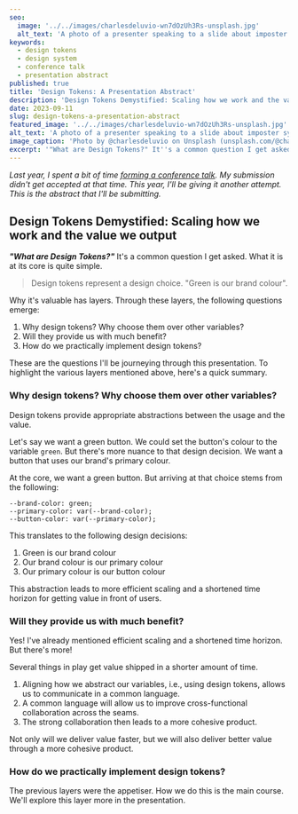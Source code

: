 ```yaml
---
seo:
  image: '../../images/charlesdeluvio-wn7dOzUh3Rs-unsplash.jpg'
  alt_text: 'A photo of a presenter speaking to a slide about imposter syndrome - Photo by @charlesdeluvio on Unsplash (unsplash.com/@charlesdeluvio)'
keywords:
  - design tokens
  - design system
  - conference talk
  - presentation abstract
published: true
title: 'Design Tokens: A Presentation Abstract'
description: 'Design Tokens Demystified: Scaling how we work and the value we output'
date: 2023-09-11
slug: design-tokens-a-presentation-abstract
featured_image: '../../images/charlesdeluvio-wn7dOzUh3Rs-unsplash.jpg'
alt_text: 'A photo of a presenter speaking to a slide about imposter syndrome - Photo by @charlesdeluvio on Unsplash (unsplash.com/@charlesdeluvio)'
image_caption: 'Photo by @charlesdeluvio on Unsplash (unsplash.com/@charlesdeluvio)'
excerpt: '"What are Design Tokens?" It''s a common question I get asked. What it is at its core is quite simple. Design tokens provide codified design decisions. They are variables that represent a design choice. Why it''s valuable has layers...'
---
```


<Section>

_Last year, I spent a bit of time [forming a conference talk](https://frankcongson.com/blog/forming-a-conference-talk/). My submission didn't get accepted at that time. This year, I'll be giving it another attempt. This is the abstract that I'll be submitting._

</Section>

<Section>

## Design Tokens Demystified: Scaling how we work and the value we output

**_"What are Design Tokens?"_** It's a common question I get asked. What it is at its core is quite simple.

> Design tokens represent a design choice. "Green is our brand colour".

Why it's valuable has layers. Through these layers, the following questions emerge:

1. Why design tokens? Why choose them over other variables?
2. Will they provide us with much benefit?
3. How do we practically implement design tokens?

These are the questions I'll be journeying through this presentation. To highlight the various layers mentioned above, here's a quick summary.

</Section>

<Section>

### Why design tokens? Why choose them over other variables?

Design tokens provide appropriate abstractions between the usage and the value.

Let's say we want a green button. We could set the button's colour to the variable `green`. But there's more nuance to that design decision. We want a button that uses our brand's primary colour.

At the core, we want a green button. But arriving at that choice stems from the following:

```
--brand-color: green;
--primary-color: var(--brand-color);
--button-color: var(--primary-color);
```

This translates to the following design decisions:

1. Green is our brand colour
2. Our brand colour is our primary colour
3. Our primary colour is our button colour

This abstraction leads to more efficient scaling and a shortened time horizon for getting value in front of users.

</Section>

<Section>

### Will they provide us with much benefit?

Yes! I've already mentioned efficient scaling and a shortened time horizon. But there's more!

Several things in play get value shipped in a shorter amount of time.

1. Aligning how we abstract our variables, i.e., using design tokens, allows us to communicate in a common language.
2. A common language will allow us to improve cross-functional collaboration across the seams.
3. The strong collaboration then leads to a more cohesive product.

Not only will we deliver value faster, but we will also deliver better value through a more cohesive product.

</Section>

<Section>

### How do we practically implement design tokens?

The previous layers were the appetiser. How we do this is the main course. We'll explore this layer more in the presentation.

</Section>

